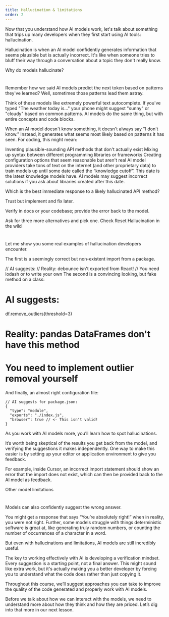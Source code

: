 ```yaml
---
title: Hallucination & limitations
order: 2
---
```



<MuxPlayer playbackId="02wh02ooZ7rYVqi00SiwdyNh00Z8EcsY02q00ibGgfgMpXZHc" />
Now that you understand how AI models work, let's talk about something that trips up many developers when they first start using AI tools: hallucination.

Hallucination is when an AI model confidently generates information that seems plausible but is actually incorrect. It's like when someone tries to bluff their way through a conversation about a topic they don't really know.

Why do models hallucinate?
#

Remember how we said AI models predict the next token based on patterns they've learned? Well, sometimes those patterns lead them astray.

Think of these models like extremely powerful text autocomplete. If you've typed "The weather today is..." your phone might suggest "sunny" or "cloudy" based on common patterns. AI models do the same thing, but with entire concepts and code blocks.

When an AI model doesn't know something, it doesn't always say "I don't know." Instead, it generates what seems most likely based on patterns it has seen. For coding, this might mean:

Inventing plausible-sounding API methods that don't actually exist
Mixing up syntax between different programming libraries or frameworks
Creating configuration options that seem reasonable but aren't real
AI model providers take tons of text on the internet (and other proprietary data) to train models up until some date called the “knowledge cutoff”. This date is the latest knowledge models have. AI models may suggest incorrect solutions if you ask about libraries created after this date.

Which is the best immediate response to a likely hallucinated API method?

Trust but implement and fix later.

Verify in docs or your codebase; provide the error back to the model.

Ask for three more alternatives and pick one.
Check
Reset
Hallucination in the wild
#

Let me show you some real examples of hallucination developers encounter.

The first is a seemingly correct but non-existent import from a package.


// AI suggests:
// Reality: debounce isn't exported from React!
// You need lodash or to write your own
The second is a convincing looking, but fake method on a class:


# AI suggests:
df.remove_outliers(threshold=3)
# Reality: pandas DataFrames don't have this method
# You need to implement outlier removal yourself
And finally, an almost right configuration file:

```
// AI suggests for package.json:
{
  "type": "module",
  "exports": "./index.js",
  "browser": true // <- This isn't valid!
}
```

As you work with AI models more, you’ll learn how to spot hallucinations.

It’s worth being skeptical of the results you get back from the model, and verifying the suggestions it makes independently. One way to make this easier is by setting up your editor or application environment to give you feedback.

For example, inside Cursor, an incorrect import statement should show an error that the import does not exist, which can then be provided back to the AI model as feedback.

Other model limitations
#

Models can also confidently suggest the wrong answer.

You might get a response that says “You’re absolutely right!” when in reality, you were not right. Further, some models struggle with things deterministic software is great at, like generating truly random numbers, or counting the number of occurrences of a character in a word.

But even with hallucinations and limitations, AI models are still incredibly useful.

The key to working effectively with AI is developing a verification mindset. Every suggestion is a starting point, not a final answer. This might sound like extra work, but it's actually making you a better developer by forcing you to understand what the code does rather than just copying it.

Throughout this course, we’ll suggest approaches you can take to improve the quality of the code generated and properly work with AI models.

Before we talk about how we can interact with the models, we need to understand more about how they think and how they are priced. Let’s dig into that more in our next lesson.
